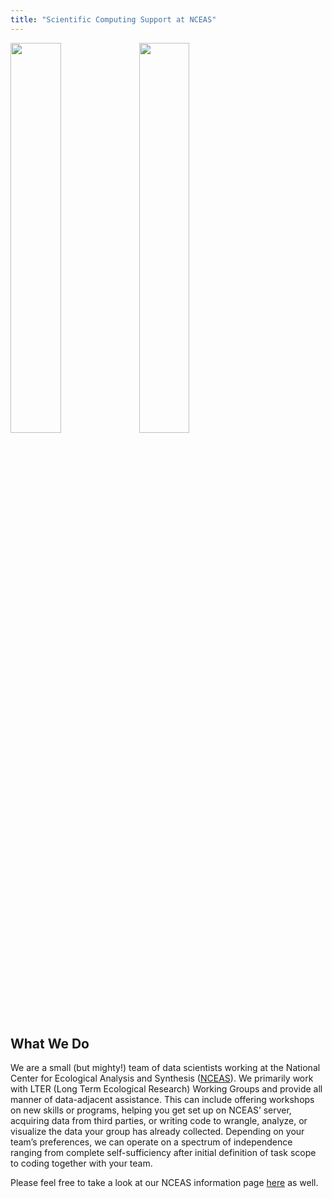 ```yaml
---
title: "Scientific Computing Support at NCEAS"
---
```


<img src = "images/nceas_logo_wide.png" width = "40%" /> <img src = "images/lter_logo_wide.png" width = "40%" />

## What We Do

We are a small (but mighty!) team of data scientists working at the National Center for Ecological Analysis and Synthesis ([NCEAS](https://www.nceas.ucsb.edu/)). We primarily work with LTER (Long Term Ecological Research) Working Groups and provide all manner of data-adjacent assistance. This can include offering workshops on new skills or programs, helping you get set up on NCEAS' server, acquiring data from third parties, or writing code to wrangle, analyze, or visualize the data your group has already collected. Depending on your team's preferences, we can operate on a spectrum of independence ranging from complete self-sufficiency after initial definition of task scope to coding together with your team.

Please feel free to take a look at our NCEAS information page [here](https://www.nceas.ucsb.edu/programming-support) as well.


